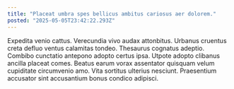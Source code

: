 ```yaml
---
title: "Placeat umbra spes bellicus ambitus cariosus aer dolorem."
posted: "2025-05-05T23:42:22.293Z"
---
```


Expedita venio cattus. Verecundia vivo audax attonbitus. Urbanus cruentus creta defluo ventus calamitas tondeo.
Thesaurus cognatus adeptio. Combibo cunctatio antepono adopto certus ipsa. Utpote adopto clibanus ancilla placeat comes.
Beatus earum vorax assentator quisquam velum cupiditate circumvenio amo. Vita sortitus ulterius nesciunt. Praesentium accusator sint accusantium bonus condico adipisci.
